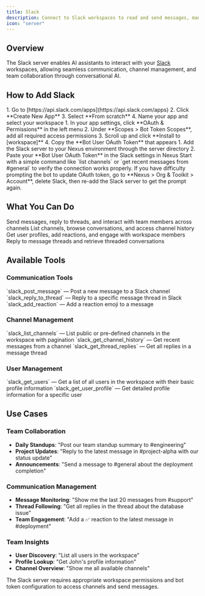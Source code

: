 ```yaml
---
title: Slack
description: Connect to Slack workspaces to read and send messages, manage channels, and interact with users
icon: "server"
---
```


## Overview

The Slack server enables AI assistants to interact with your [Slack](https://slack.com) workspaces, allowing seamless communication, channel management, and team collaboration through conversational AI.

## How to Add Slack

<Steps>
  <Step title="Create Slack App">
    1. Go to [https://api.slack.com/apps](https://api.slack.com/apps)
    2. Click **Create New App**
    3. Select **From scratch**
    4. Name your app and select your workspace
  </Step>
  <Step title="Configure OAuth Permissions">
    1. In your app settings, click **OAuth & Permissions** in the left menu
    2. Under **Scopes > Bot Token Scopes**, add all required access permissions
    3. Scroll up and click **Install to [workspace]**
    4. Copy the **Bot User OAuth Token** that appears
  </Step>
  <Step title="Connect to Nexus">
    1. Add the Slack server to your Nexus environment through the server directory
    2. Paste your **Bot User OAuth Token** in the Slack settings in Nexus
  </Step>
  <Step title="Test Connection">
    Start with a simple command like `list channels` or `get recent messages from #general` to verify the connection works properly.
  </Step>
</Steps>

<Tip>
If you have difficulty prompting the bot to update OAuth token, go to **Nexus > Org & Toolkit > Account**, delete Slack, then re-add the Slack server to get the prompt again.
</Tip>

## What You Can Do

<CardGroup cols={2}>
  <Card title="Team Communication" icon="users">
    Send messages, reply to threads, and interact with team members across channels
  </Card>
  <Card title="Channel Management" icon="list-ul">
    List channels, browse conversations, and access channel history
  </Card>
  <Card title="User Interactions" icon="robot">
    Get user profiles, add reactions, and engage with workspace members
  </Card>
  <Card title="Thread Management" icon="comments">
    Reply to message threads and retrieve threaded conversations
  </Card>
</CardGroup>

## Available Tools

### Communication Tools

<AccordionGroup>
  <Accordion title="slack_post_message">
    `slack_post_message` — Post a new message to a Slack channel
  </Accordion>
  
  <Accordion title="slack_reply_to_thread">
    `slack_reply_to_thread` — Reply to a specific message thread in Slack
  </Accordion>
  
  <Accordion title="slack_add_reaction">
    `slack_add_reaction` — Add a reaction emoji to a message
  </Accordion>
</AccordionGroup>

### Channel Management

<AccordionGroup>
  <Accordion title="slack_list_channels">
    `slack_list_channels` — List public or pre-defined channels in the workspace with pagination
  </Accordion>
  
  <Accordion title="slack_get_channel_history">
    `slack_get_channel_history` — Get recent messages from a channel
  </Accordion>
  
  <Accordion title="slack_get_thread_replies">
    `slack_get_thread_replies` — Get all replies in a message thread
  </Accordion>
</AccordionGroup>

### User Management

<AccordionGroup>
  <Accordion title="slack_get_users">
    `slack_get_users` — Get a list of all users in the workspace with their basic profile information
  </Accordion>
  
  <Accordion title="slack_get_user_profile">
    `slack_get_user_profile` — Get detailed profile information for a specific user
  </Accordion>
</AccordionGroup>

## Use Cases

### Team Collaboration
- **Daily Standups**: "Post our team standup summary to #engineering"
- **Project Updates**: "Reply to the latest message in #project-alpha with our status update"
- **Announcements**: "Send a message to #general about the deployment completion"

### Communication Management  
- **Message Monitoring**: "Show me the last 20 messages from #support"
- **Thread Following**: "Get all replies in the thread about the database issue"
- **Team Engagement**: "Add a ✅ reaction to the latest message in #deployment"

### Team Insights
- **User Discovery**: "List all users in the workspace"
- **Profile Lookup**: "Get John's profile information" 
- **Channel Overview**: "Show me all available channels"

<Note>
The Slack server requires appropriate workspace permissions and bot token configuration to access channels and send messages.
</Note>
